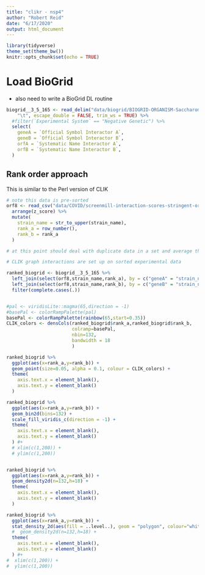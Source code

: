 ```yaml
---
title: "clikr - nsp4"
author: "Robert Reid"
date: "6/17/2020"
output: html_document
---
```


```r
library(tidyverse)
theme_set(theme_bw())
knitr::opts_chunk$set(echo = TRUE)
```

# Load BioGrid

- also need to write a BioGrid DL routine

```r
biogrid__3_5_165 <- read_delim("data/biogrid/BIOGRID-ORGANISM-Saccharomyces_cerevisiae_S288c-3.5.165.tab2.txt", 
    "\t", escape_double = FALSE, trim_ws = TRUE) %>%
  #filter(`Experimental System` == "Negative Genetic") %>%
  select(
    geneA = `Official Symbol Interactor A`,
    geneB = `Official Symbol Interactor B`,
    orfA = `Systematic Name Interactor A`,
    orfB = `Systematic Name Interactor B`,
  )
```

## Rank order approach

This is similar to the Perl version of CLIK

```r
# note this data is pre-sorted
orf8 <- read_csv("data/COVID/screenmill-interaction-scores-stringent-orf8.csv") %>%
  arrange(z_score) %>%
  mutate(
    strain_name = str_to_upper(strain_name),
    rank_a = row_number(),
    rank_b = rank_a
  )

# at this point should deal with duplicate data in a set and average the ranks

# CLIK graph interactions are set up on sorted experimental data

ranked_biogrid <- biogrid__3_5_165 %>%
  left_join(select(orf8,strain_name,rank_a), by = c("geneA" = "strain_name")) %>%
  left_join(select(orf8,strain_name,rank_b), by = c("geneB" = "strain_name")) %>%
  filter(complete.cases(.))


#pal <- viridisLite::magma(65,direction = -1)
#basePal <- colorRampPalette(pal)
basePal <- colorRampPalette(rainbow(65,start=0.35))
CLIK_colors <- densCols(ranked_biogrid$rank_a,ranked_biogrid$rank_b,
                        colramp=basePal,
                        nbin=132,
                        bandwidth = 18
                        )

ranked_biogrid %>%
  ggplot(aes(x=rank_a,y=rank_b)) +
  geom_point(size=0.05, alpha = 0.1, colour = CLIK_colors) +
  theme(
    axis.text.x = element_blank(),
    axis.text.y = element_blank()
  )

ranked_biogrid %>%
  ggplot(aes(x=rank_a,y=rank_b)) +
  geom_bin2d(bins=132) +
  scale_fill_viridis_c(direction = -1) +
  theme(
    axis.text.x = element_blank(),
    axis.text.y = element_blank()
  ) #+
  # xlim(c(1,200)) +
  # ylim(c(1,200))


ranked_biogrid %>%
  ggplot(aes(x=rank_a,y=rank_b)) +
  geom_density2d(n=132,h=18) +
  theme(
    axis.text.x = element_blank(),
    axis.text.y = element_blank()
  )

ranked_biogrid %>%
  ggplot(aes(x=rank_a,y=rank_b)) +
  stat_density_2d(aes(fill = ..level..), geom = "polygon", colour="white",n=132,h=72) +
  #  geom_density2d(n=132,h=18) +
  theme(
    axis.text.x = element_blank(),
    axis.text.y = element_blank()
  ) #+
#  xlim(c(1,200)) +
#  ylim(c(1,200))


```